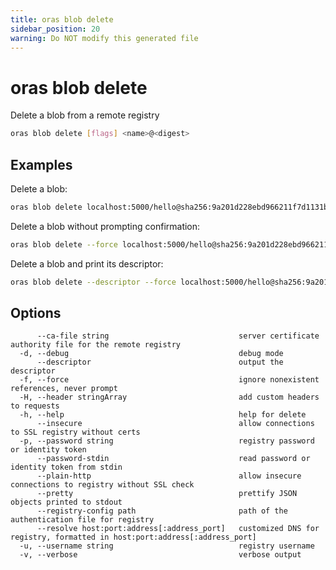 ```yaml
---
title: oras blob delete
sidebar_position: 20
warning: Do NOT modify this generated file
---
```


# oras blob delete

Delete a blob from a remote registry

```bash
oras blob delete [flags] <name>@<digest>
```

## Examples

Delete a blob:

```bash
oras blob delete localhost:5000/hello@sha256:9a201d228ebd966211f7d1131be19f152be428bd373a92071c71d8deaf83b3e5
```

Delete a blob without prompting confirmation:

```bash
oras blob delete --force localhost:5000/hello@sha256:9a201d228ebd966211f7d1131be19f152be428bd373a92071c71d8deaf83b3e5
```

Delete a blob and print its descriptor:

```bash
oras blob delete --descriptor --force localhost:5000/hello@sha256:9a201d228ebd966211f7d1131be19f152be428bd373a92071c71d8deaf83b3e5
```

## Options

```
      --ca-file string                             server certificate authority file for the remote registry
  -d, --debug                                      debug mode
      --descriptor                                 output the descriptor
  -f, --force                                      ignore nonexistent references, never prompt
  -H, --header stringArray                         add custom headers to requests
  -h, --help                                       help for delete
      --insecure                                   allow connections to SSL registry without certs
  -p, --password string                            registry password or identity token
      --password-stdin                             read password or identity token from stdin
      --plain-http                                 allow insecure connections to registry without SSL check
      --pretty                                     prettify JSON objects printed to stdout
      --registry-config path                       path of the authentication file for registry
      --resolve host:port:address[:address_port]   customized DNS for registry, formatted in host:port:address[:address_port]
  -u, --username string                            registry username
  -v, --verbose                                    verbose output
```
